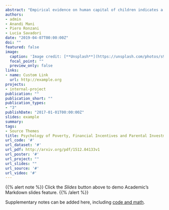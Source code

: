 ```yaml
---
abstract: "Empirical evidence on human capital of children indicates a strong correlation between low socio-economic status and poor parental investment. This pattern is commonly attributed to lack of knowledge, resources or wrong beliefs on the returns to investment among such parents. This paper tests an alternative mechanism, based on scarcity: that pressing immediate financial concerns of poor parents capture their mental bandwidth, reducing their attention to important but less urgent parenting tasks. Using an online survey experiment, we study how financial concerns affect parental purchase decisions across three categories of goods and their responsiveness to discounts for child investment goods. We find that when offered a pure discount on child investment goods, all parents, rich and poor, respond rationally by spending more on them.  However,triggering financial concerns leads to a divergence in their response: richer parents continue to demand more of child investment goods, but poorer parents shift purchases to household necessities, away from child investment goods and also personal goods. Our results show that mental bandwidth challenges (i.e. scarcity) could be a distinct reason why poor parents don't invest sufficiently in their child's human capital despite financial incentives, independent of their knowledge or beliefs." 
authors:
- admin
- Anandi Mani
- Piero Ronzani
- Lucia Savadori
date: "2019-04-07T00:00:00Z"
doi: ""
featured: false
image:
  caption: 'Image credit: [**Unsplash**](https://unsplash.com/photos/s9CC2SKySJM)'
  focal_point: ""
  preview_only: false
links:
- name: Custom Link
  url: http://example.org
projects:
- internal-project
publication: ""
publication_short: ""
publication_types:
- "3"
publishDate: "2017-01-01T00:00:00Z"
slides: example
summary:
tags:
- Source Themes
title: Psychology of Poverty, Financial Incentives and Parental Investment in Human Capital
url_code: '#'
url_dataset: '#'
url_pdf: http://arxiv.org/pdf/1512.04133v1
url_poster: '#'
url_project: ""
url_slides: ""
url_source: '#'
url_video: '#'
---
```


{{% alert note %}}
Click the *Slides* button above to demo Academic's Markdown slides feature.
{{% /alert %}}

Supplementary notes can be added here, including [code and math](https://sourcethemes.com/academic/docs/writing-markdown-latex/).
